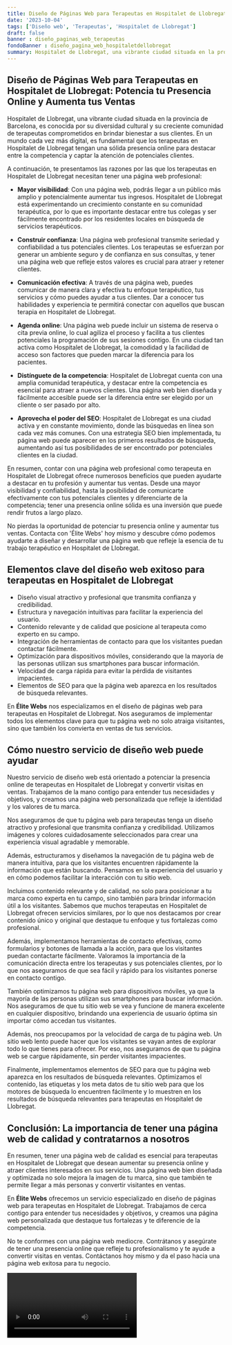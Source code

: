 ```yaml
---
title: Diseño de Páginas Web para Terapeutas en Hospitalet de Llobregat
date: '2023-10-04'
tags: ['Diseño web', 'Terapeutas', 'Hospitalet de Llobregat']
draft: false
banner : diseño_paginas_web_terapeutas
fondoBanner : diseño_pagina_web_hospitaletdellobregat
summary: Hospitalet de Llobregat, una vibrante ciudad situada en la provincia de Barcelona, es conocida por su diversidad cultural y su creciente comunidad de terapeutas comprometidos en brindar bienestar a sus clientes. En un mundo cada vez más digital, es fundamental que los terapeutas en Hospitalet de Llobregat tengan una sólida presencia online para destacar entre la competencia y captar la atención de potenciales clientes. 
---
```


## Diseño de Páginas Web para Terapeutas en Hospitalet de Llobregat: Potencia tu Presencia Online y Aumenta tus Ventas 

Hospitalet de Llobregat, una vibrante ciudad situada en la provincia de Barcelona, es conocida por su diversidad cultural y su creciente comunidad de terapeutas comprometidos en brindar bienestar a sus clientes. En un mundo cada vez más digital, es fundamental que los terapeutas en Hospitalet de Llobregat tengan una sólida presencia online para destacar entre la competencia y captar la atención de potenciales clientes. 

A continuación, te presentamos las razones por las que los terapeutas en Hospitalet de Llobregat necesitan tener una página web profesional:

- **Mayor visibilidad**: Con una página web, podrás llegar a un público más amplio y potencialmente aumentar tus ingresos. Hospitalet de Llobregat está experimentando un crecimiento constante en su comunidad terapéutica, por lo que es importante destacar entre tus colegas y ser fácilmente encontrado por los residentes locales en búsqueda de servicios terapéuticos.

- **Construir confianza**: Una página web profesional transmite seriedad y confiabilidad a tus potenciales clientes. Los terapeutas se esfuerzan por generar un ambiente seguro y de confianza en sus consultas, y tener una página web que refleje estos valores es crucial para atraer y retener clientes.

- **Comunicación efectiva**: A través de una página web, puedes comunicar de manera clara y efectiva tu enfoque terapéutico, tus servicios y cómo puedes ayudar a tus clientes. Dar a conocer tus habilidades y experiencia te permitirá conectar con aquellos que buscan terapia en Hospitalet de Llobregat.

- **Agenda online**: Una página web puede incluir un sistema de reserva o cita previa online, lo cual agiliza el proceso y facilita a tus clientes potenciales la programación de sus sesiones contigo. En una ciudad tan activa como Hospitalet de Llobregat, la comodidad y la facilidad de acceso son factores que pueden marcar la diferencia para los pacientes.

- **Distínguete de la competencia**: Hospitalet de Llobregat cuenta con una amplia comunidad terapéutica, y destacar entre la competencia es esencial para atraer a nuevos clientes. Una página web bien diseñada y fácilmente accesible puede ser la diferencia entre ser elegido por un cliente o ser pasado por alto.

- **Aprovecha el poder del SEO**: Hospitalet de Llobregat es una ciudad activa y en constante movimiento, donde las búsquedas en línea son cada vez más comunes. Con una estrategia SEO bien implementada, tu página web puede aparecer en los primeros resultados de búsqueda, aumentando así tus posibilidades de ser encontrado por potenciales clientes en la ciudad.

En resumen, contar con una página web profesional como terapeuta en Hospitalet de Llobregat ofrece numerosos beneficios que pueden ayudarte a destacar en tu profesión y aumentar tus ventas. Desde una mayor visibilidad y confiabilidad, hasta la posibilidad de comunicarte efectivamente con tus potenciales clientes y diferenciarte de la competencia; tener una presencia online sólida es una inversión que puede rendir frutos a largo plazo.

No pierdas la oportunidad de potenciar tu presencia online y aumentar tus ventas. Contacta con 'Élite Webs' hoy mismo y descubre cómo podemos ayudarte a diseñar y desarrollar una página web que refleje la esencia de tu trabajo terapéutico en Hospitalet de Llobregat.

<GifSeo />

<Cta />

## Elementos clave del diseño web exitoso para terapeutas en Hospitalet de Llobregat

- Diseño visual atractivo y profesional que transmita confianza y credibilidad.
- Estructura y navegación intuitivas para facilitar la experiencia del usuario.
- Contenido relevante y de calidad que posicione al terapeuta como experto en su campo.
- Integración de herramientas de contacto para que los visitantes puedan contactar fácilmente.
- Optimización para dispositivos móviles, considerando que la mayoría de las personas utilizan sus smartphones para buscar información.
- Velocidad de carga rápida para evitar la pérdida de visitantes impacientes.
- Elementos de SEO para que la página web aparezca en los resultados de búsqueda relevantes.

En **Élite Webs** nos especializamos en el diseño de páginas web para terapeutas en Hospitalet de Llobregat. Nos aseguramos de implementar todos los elementos clave para que tu página web no solo atraiga visitantes, sino que también los convierta en ventas de tus servicios.

## Cómo nuestro servicio de diseño web puede ayudar

Nuestro servicio de diseño web está orientado a potenciar la presencia online de terapeutas en Hospitalet de Llobregat y convertir visitas en ventas. Trabajamos de la mano contigo para entender tus necesidades y objetivos, y creamos una página web personalizada que refleje la identidad y los valores de tu marca.

Nos aseguramos de que tu página web para terapeutas tenga un diseño atractivo y profesional que transmita confianza y credibilidad. Utilizamos imágenes y colores cuidadosamente seleccionados para crear una experiencia visual agradable y memorable.

Además, estructuramos y diseñamos la navegación de tu página web de manera intuitiva, para que los visitantes encuentren rápidamente la información que están buscando. Pensamos en la experiencia del usuario y en cómo podemos facilitar la interacción con tu sitio web.

Incluimos contenido relevante y de calidad, no solo para posicionar a tu marca como experta en tu campo, sino también para brindar información útil a los visitantes. Sabemos que muchos terapeutas en Hospitalet de Llobregat ofrecen servicios similares, por lo que nos destacamos por crear contenido único y original que destaque tu enfoque y tus fortalezas como profesional.

Además, implementamos herramientas de contacto efectivas, como formularios y botones de llamada a la acción, para que los visitantes puedan contactarte fácilmente. Valoramos la importancia de la comunicación directa entre los terapeutas y sus potenciales clientes, por lo que nos aseguramos de que sea fácil y rápido para los visitantes ponerse en contacto contigo.

También optimizamos tu página web para dispositivos móviles, ya que la mayoría de las personas utilizan sus smartphones para buscar información. Nos aseguramos de que tu sitio web se vea y funcione de manera excelente en cualquier dispositivo, brindando una experiencia de usuario óptima sin importar cómo accedan tus visitantes.

Además, nos preocupamos por la velocidad de carga de tu página web. Un sitio web lento puede hacer que los visitantes se vayan antes de explorar todo lo que tienes para ofrecer. Por eso, nos aseguramos de que tu página web se cargue rápidamente, sin perder visitantes impacientes.

Finalmente, implementamos elementos de SEO para que tu página web aparezca en los resultados de búsqueda relevantes. Optimizamos el contenido, las etiquetas y los meta datos de tu sitio web para que los motores de búsqueda lo encuentren fácilmente y lo muestren en los resultados de búsqueda relevantes para terapeutas en Hospitalet de Llobregat.

## Conclusión: La importancia de tener una página web de calidad y contratarnos a nosotros

En resumen, tener una página web de calidad es esencial para terapeutas en Hospitalet de Llobregat que desean aumentar su presencia online y atraer clientes interesados en sus servicios. Una página web bien diseñada y optimizada no solo mejora la imagen de tu marca, sino que también te permite llegar a más personas y convertir visitantes en ventas.

En **Élite Webs** ofrecemos un servicio especializado en diseño de páginas web para terapeutas en Hospitalet de Llobregat. Trabajamos de cerca contigo para entender tus necesidades y objetivos, y creamos una página web personalizada que destaque tus fortalezas y te diferencie de la competencia.

No te conformes con una página web mediocre. Contrátanos y asegúrate de tener una presencia online que refleje tu profesionalismo y te ayude a convertir visitas en ventas. Contáctanos hoy mismo y da el paso hacia una página web exitosa para tu negocio.

<Video />

<CtaBot job='Terapeutas' city='Hospitalet de Llobregat'/>

<Gmaps query='Hospitalet de Llobregat+españa+maps' />